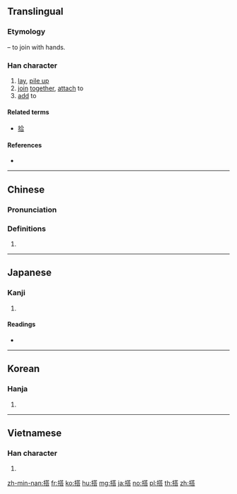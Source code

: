 {{also|搨}}
==Translingual==

===Etymology===
{{Han compound|手|alt1=扌|t1=hand|荅|ls=psc|c1=s|c2=p}} – to join with hands.

===Han character===
{{Han char|rn=64|rad=手|as=10|sn=13|four=54061|canj=QTOR|ids=⿰扌荅}}

# [[lay]], [[pile up]]
# [[join]] [[together]], [[attach]] to
# [[add]] to

====Related terms====
* [[拾]]

====References====
* {{Han ref|kx=0448.040|dkj=12508|dj=0798.220|hdz=31912.030|uh=642D|ud=25645|bh=B766|bd=46950}}

----

==Chinese==
{{zh-forms}}

===Pronunciation===
{{zh-pron
|m=dā |ma=Zh-da.ogg
|c=daap3
|h=pfs=tap
|md=
|mn=tah
|w=
|mc=y
|oc=y
|cat=
}}

===Definitions===
{{zh-hanzi}}

# {{rfdef|lang=zh}}

----

==Japanese==

===Kanji===
{{ja-kanji|grade=c|rs=手10}}

# {{defn|lang=ja|sort=手10}}

====Readings====
* {{ja-readings|on=[[とう]] (tō)|kun=[[のせる]] (noseru), [[のる]] (noru)}}

----

==Korean==

===Hanja===
{{ko-hanja|hangeul=탑|eumhun=|rv=tap|mr=t'ap|y=thap}}

# {{defn|lang=ko|sort=手10}}

----

==Vietnamese==

===Han character===
{{vi-hantu|[[đắp]], [[đáp]], [[ráp]], [[tháp]], [[thắp]]|rs=手10}}

# {{defn|lang=vi|sort=手10}}

[[zh-min-nan:搭]]
[[fr:搭]]
[[ko:搭]]
[[hu:搭]]
[[mg:搭]]
[[ja:搭]]
[[no:搭]]
[[pl:搭]]
[[th:搭]]
[[zh:搭]]